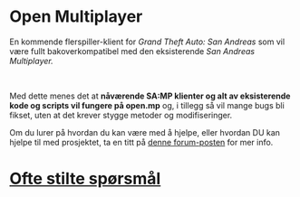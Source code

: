 # Open Multiplayer

En kommende flerspiller-klient for _Grand Theft Auto: San Andreas_ som vil være fullt bakoverkompatibel med den eksisterende _San Andreas Multiplayer._

<br />

Med dette menes det at **nåværende SA:MP klienter og alt av eksisterende kode og scripts vil fungere på open.mp** og, i tillegg så vil mange bugs bli fikset, uten at det krever stygge metoder og modifiseringer.

Om du lurer på hvordan du kan være med å hjelpe, eller hvordan DU kan hjelpe til med prosjektet, ta en titt på <a href="https://www.burgershot.gg/showthread.php?tid=99">denne forum-posten</a> for mer info.

# [Ofte stilte spørsmål](/faq?lang=no)
